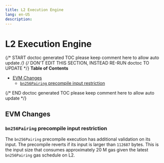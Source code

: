 ```yaml
---
title: L2 Execution Engine
lang: en-US
description:
---
```


# L2 Execution Engine

{/* START doctoc generated TOC please keep comment here to allow auto update */}
{/* DON'T EDIT THIS SECTION, INSTEAD RE-RUN doctoc TO UPDATE */}
**Table of Contents**

- [EVM Changes](#evm-changes)
  - [`bn256Pairing` precompile input restriction](#bn256pairing-precompile-input-restriction)

{/* END doctoc generated TOC please keep comment here to allow auto update */}

## EVM Changes

### `bn256Pairing` precompile input restriction

The `bn256Pairing` precompile execution has additional validation on its input.
The precompile reverts if its input is larger than `112687` bytes.
This is the input size that consumes approximately 20 M gas given the latest `bn256Pairing` gas schedule on L2.
